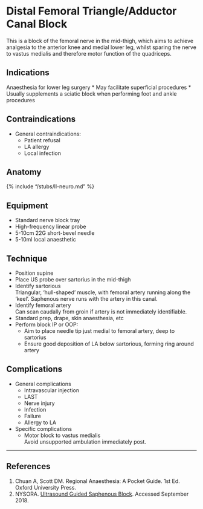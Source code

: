 # Distal Femoral Triangle/Adductor Canal Block

This is a block of the femoral nerve in the mid-thigh, which aims to achieve analgesia to the anterior knee and medial lower leg, whilst sparing the nerve to vastus medialis and therefore motor function of the quadriceps.


## Indications

Anaesthesia for lower leg surgery
* May facilitate superficial procedures
* Usually supplements a sciatic block when performing foot and ankle procedures

## Contraindications

* General contraindications:
	* Patient refusal
	* LA allergy
	* Local infection

## Anatomy

{% include "/stubs/ll-neuro.md" %}

## Equipment

* Standard nerve block tray
* High-frequency linear probe
* 5-10cm 22G short-bevel needle
* 5-10ml local anaesthetic

## Technique

* Position supine
* Place US probe over sartorius in the mid-thigh
* Identify sartorious  
Triangular, 'hull-shaped' muscle, with femoral artery running along the 'keel'. Saphenous nerve runs with the artery in this canal.
* Identify femoral artery  
Can scan caudally from groin if artery is not immediately identifiable.
* Standard prep, drape, skin anaesthesia, etc
* Perform block IP or OOP:
	* Aim to place needle tip just medial to femoral artery, deep to sartorius
	* Ensure good deposition of LA below sartorious, forming ring around artery

## Complications

* General complications
	* Intravascular injection
	* LAST
	* Nerve injury
	* Infection
	* Failure
	* Allergy to LA
* Specific complications
	* Motor block to vastus medialis  
	Avoid unsupported ambulation immediately post.

---

## References

1. Chuan A, Scott DM. Regional Anaesthesia: A Pocket Guide. 1st Ed. Oxford University Press.
2. NYSORA. [Ultrasound Guided Saphenous Block](https://www.nysora.com/ultrasound-guided-saphenous-nerve-block). Accessed September 2018.

